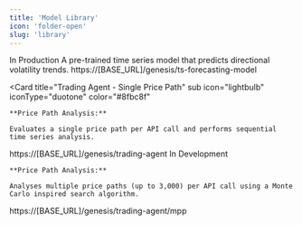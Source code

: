 ```yaml
---
title: 'Model Library'
icon: 'folder-open'
slug: 'library'
---
```


<CardGroup cols={1}>
  <Check>In Production</Check>
  <Card
    title="Time Series Forecasting Model"
    icon="lightbulb" iconType="duotone" color="#8fbc8f"
  >
  <Tabs>
  <Tab title="Description">
    A pre-trained time series model that predicts directional volatility trends.
  </Tab>
  <Tab title="Endpoint">
    https://[BASE_URL]/genesis/ts-forecasting-model
  </Tab>
  </Tabs>
  </Card>
  
  <Card
    title="Trading Agent - Single Price Path"
    sub
    icon="lightbulb" iconType="duotone" color="#8fbc8f"
  >
  <Tabs>
  
  <Tab title="Description">
   
    **Price Path Analysis:**

    Evaluates a single price path per API call and performs sequential time series analysis.

  </Tab>
  <Tab title="Endpoint">
    https://[BASE_URL]/genesis/trading-agent
  </Tab>
  </Tabs>
  </Card>
  <Note>In Development</Note>
  <Card
    title="Trading Agent - Multi-Price Path"
    sub
    icon="lightbulb" iconType="duotone" color="#ff8c00"
  >
  <Tabs>
  
  <Tab title="Description">

    **Price Path Analysis:**

    Analyses multiple price paths (up to 3,000) per API call using a Monte Carlo inspired search algorithm.

  </Tab>
  <Tab title="Endpoint">
    https://[BASE_URL]/genesis/trading-agent/mpp
  </Tab>
  </Tabs>
  </Card>
  
</CardGroup>


